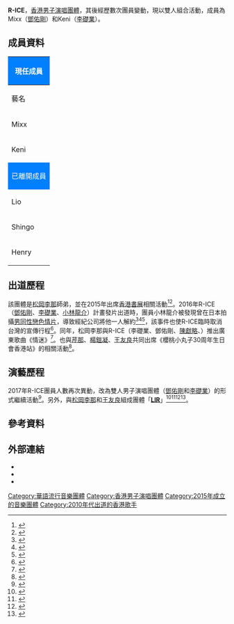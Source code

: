 {{藝人
| 姓名 = R-ice
| 類型 = 組合
| 職業 = [[歌手|歌手]]
| 國籍 = {{CNHK}}<br/>{{CAN}}
| 唱片公司 = [[愛貝克思_(台灣)|愛貝克思 (台灣)]]（2017－，台灣代理發行）
|相關團體 =[[LIR|LIR]]
| 現任成員 = {{Plain list|
* Mixx（[[鄧佑剛|鄧佑剛]]）
* Keni（[[李礎業|李礎業]]）}}
| 過往成員 = {{Plain list|
* Lio（[[小林龍介|小林龍介]]）
* Shingo（{{link-ja|安田慎吾|安田慎吾}}）
* Henry（[[陳獻略|陳獻略]]）}}
}}
'''R-ICE'''，[[香港|香港]][[男子演唱團體|男子演唱團體]]，其後經歷數次團員變動，現以雙人組合活動，成員為Mixx（[[鄧佑剛|鄧佑剛]]）和Keni（[[李礎業|李礎業]]）。

== 成員資料 ==
{| class="wikitable"
|- 
! colspan="13" style="background-color:#007FFF; color:white" | 現任成員
|-
! 藝名 
! 本名 
! 國籍
! 備註 
|-
|Mixx
|鄧佑剛
|{{CAN}}
|曾參與過歌唱選秀節目《[[超級巨聲3|超級巨聲3]]》。
|-
|Keni
|李礎業
|{{CNHK}}
|曾於歌唱選秀節目《超級巨聲3》獲得第五名成績。
|-
! colspan="13" style="background-color:#007FFF; color:white" | 已離開成員
|-
|Lio
|小林龍介
|{{JAP}}
|2016年被經紀公司解約<ref>{{cite news|title=【港組合成員拍GV】小林竜介攻港被爆拍成人片 遭炒魷執包袱返日|url=http://hk.apple.nextmedia.com/enews/realtime/20160410/54968968|accessdate=2016-04-10|date=2016-04-11|archive-date=2016-04-11|archive-url=https://web.archive.org/web/20160411172212/http://hk.apple.nextmedia.com/enews/realtime/20160410/54968968|dead-url=no}}</ref>。
|-
|Shingo
|安田慎吾
|{{JAP}}
|2017年與香港女歌手[[方皓玟|方皓玟]]結婚<ref>{{cite news|title=【未婚夫係前男團成員】入紙嫁日籍model男友 方皓玟：多謝大家祝福|url=http://hk.apple.nextmedia.com/enews/realtime/20170419/56585384|accessdate=2017-04-19|date=2017-05-06|archive-date=2017-04-22|archive-url=https://web.archive.org/web/20170422132053/http://hk.apple.nextmedia.com/enews/realtime/20170419/56585384|dead-url=no}}</ref>。
|-
|Henry
|陳獻略
|{{CNHK}}
|香港男子排球運動員，並兼職[[模特兒|模特兒]]<ref>{{cite news|title=【排球】男子歌唱組合成員陳獻略　首港將進軍海外職業男排|publisher=香港01|url=https://www.hk01.com/體育/67589/-排球-男子歌唱組合成員陳獻略-首港將進軍海外職業男排|date=2017-01-24|author=張楊帆|accessdate=2017-06-04|language=zh-hant}}</ref>。
|}

== 出道歷程 ==
該團體是[[松岡李那|松岡李那]]師弟，並在2015年出席[[香港書展|香港書展]]相關活動<ref>{{cite news|title=【書展開鑼】松岡李那師弟冇戴龍珠假髮 R-ice：要顧及形象|url=http://hk.apple.nextmedia.com/enews/realtime/20150715/53975754|accessdate=2015-07-15|date=2016-04-11|archive-url=https://web.archive.org/web/20150717001822/http://hk.apple.nextmedia.com/enews/realtime/20150715/53975754|archive-date=2015-07-17|dead-url=yes}}</ref><ref>{{cite news|title=R-ICE突襲書展派寫真|url=http://hk.apple.nextmedia.com/entertainment/art/20150711/19215529|accessdate=2015-07-11|date=2016-04-12|archive-url=https://web.archive.org/web/20150714004311/http://hk.apple.nextmedia.com/entertainment/art/20150711/19215529|archive-date=2015-07-14|dead-url=yes}}</ref>。2016年R-ICE（[[鄧佑剛|鄧佑剛]]、[[李礎業|李礎業]]、[[小林龍介|小林龍介]]）計畫發片出道時，團員小林龍介被發現曾在日本拍攝[[男同性戀色情片|男同性戀色情片]]，導致經紀公司將他一人解約<ref>{{cite news|title=小林竜介香港組團出道　拍GV暗黑口交照外流慘被解約！|url=http://star.ettoday.net/news/678477|accessdate=2016-04-11|date=2016-04-12|archive-date=2016-04-11|archive-url=https://web.archive.org/web/20160411175126/http://star.ettoday.net/news/678477|dead-url=no}}</ref><ref>{{cite news|title=男星被騙拍GV 慘遭經紀公司開除|url=http://www.chinatimes.com/realtimenews/20160411006530-260404|accessdate=2016-04-11|date=2016-04-12|archive-date=2016-04-14|archive-url=https://web.archive.org/web/20160414153231/http://www.chinatimes.com/realtimenews/20160411006530-260404|dead-url=no}}</ref><ref>{{cite news|title=拍GV曝光慘遭開除 日男星嘆當時被騙只賺__元|url=http://ent.ltn.com.tw/news/breakingnews/1661292|accessdate=2016-04-11|date=2016-04-12|archive-url=https://web.archive.org/web/20160412195414/http://ent.ltn.com.tw/news/breakingnews/1661292|archive-date=2016-04-12|dead-url=yes}}</ref>，該事件也使R-ICE臨時取消台灣的宣傳行程<ref>{{cite news|title=【獨家】摟400億大亨熱舞被作廢　辣模挑郎打槍蒟蒻男|url=http://www.appledaily.com.tw/realtimenews/article/new/20170702/1152211/|publisher=蘋果日報|accessdate=2017-07-02|author=林丞偉|date=2017-07-12|archive-date=2017-07-02|archive-url=https://web.archive.org/web/20170702082432/http://www.appledaily.com.tw/realtimenews/article/new/20170702/1152211/|dead-url=no}}</ref>。同年，松岡李那與R-ICE（李礎業、鄧佑剛、[[陳獻略|陳獻略]]、{{link-ja|安田慎吾|安田慎吾}}）推出廣東歌曲《情迷》<ref>{{cite news|title=松岡專注工作否認戀林德信|url=http://www.singtao.ca/calgary/366771/2016-08-10/post-松岡專注工作否認戀林德信|publisher=星島日報|accessdate=2016-08-09|author=Jazz Chow|date=2016-08-16|language=zh-hant}}{{Dead link|date=2019年10月 |bot=InternetArchiveBot |fix-attempted=yes }}</ref>。也與[[芹那|芹那]]、[[楊鎧凝|楊鎧凝]]、[[王友良|王友良]]共同出席《櫻桃小丸子30周年生日會香港站》的相關活動<ref>{{cite news|title=芹那爆自小愛剪小丸子髮型|url=http://toronto.singtao.ca/857911/2016-05-08/post-芹那爆自小愛剪小丸子髮型/?variant=zh-hk|accessdate=2016-05-08|date=2016-06-06}}{{Dead link|date=2019年11月 |bot=InternetArchiveBot |fix-attempted=yes }}</ref>。

== 演藝歷程 ==
2017年R-ICE團員人數再次異動，改為雙人男子演唱團體（[[鄧佑剛|鄧佑剛]]和[[李礎業|李礎業]]）的形式繼續活動<ref>{{cite news|title=（專訪）男星拍同志色情片遭解約 前戰友透露他去向|publisher=自由時報|url=http://ent.ltn.com.tw/news/breakingnews/2079605|accessdate=2017-05-26|author=陽昕翰|date=2017-06-04|language=zh-hant|archive-date=2017-05-26|archive-url=https://web.archive.org/web/20170526004249/http://ent.ltn.com.tw/news/breakingnews/2079605|dead-url=no}}</ref>。另外，與[[松岡李那|松岡李那]]和[[王友良|王友良]]組成團體「'''[[LIR|LIR]]'''」<ref>{{cite news|title=女模曾沾歌王兒子 又被爆和金馬配角兒有曖昧？|publisher=自由時報|url=http://ent.ltn.com.tw/news/breakingnews/2062502|date=2017-05-09|author=蔡琛儀|accessdate=2017-05-16|language=zh-hant|archive-date=2017-05-12|archive-url=https://web.archive.org/web/20170512235438/http://ent.ltn.com.tw/news/breakingnews/2062502|dead-url=no}}</ref><ref>{{cite news|title=櫻桃小丸子班底發片 魏蔓端苦瓜鼓勵|publisher=大紀元|url=http://www.epochtimes.com/b5/17/5/9/n9123546.htm|date=2017-05-09|author=鄭宜芬|accessdate=2017-05-16|language=zh-hant|archive-date=2017-05-21|archive-url=https://web.archive.org/web/20170521131836/http://www.epochtimes.com/b5/17/5/9/n9123546.htm|dead-url=no}}</ref><ref>{{cite news|title=LIR全裸拍MV|publisher=中國時報|url=http://www.chinatimes.com/newspapers/20170510000609-260112|date=2017-05-10|author=黃保慧|accessdate=2017-05-16|language=zh-hant|archive-date=2017-05-13|archive-url=https://web.archive.org/web/20170513171546/http://www.chinatimes.com/newspapers/20170510000609-260112|dead-url=no}}</ref><ref>{{cite news|title=魏蔓餵食蜜苦瓜 挺LIR樂壇發光|publisher=自由時報|url=http://ent.ltn.com.tw/news/paper/1100930|date=2017-05-10|author=陳慧玲|accessdate=2017-05-16|language=zh-hant|archive-date=2017-05-13|archive-url=https://web.archive.org/web/20170513073108/http://ent.ltn.com.tw/news/paper/1100930|dead-url=no}}</ref>。

== 參考資料 ==
{{reflist|2}}

==外部連結==
*{{facebook|ricegroup}}
*{{Instagram|ricegroup}}
*{{youtube|channel=UC926ewwlvAMEyWy4fiQz_OA}}

{{R-ICE}}
{{LIR}}

[[Category:華語流行音樂團體|Category:華語流行音樂團體]]
[[Category:香港男子演唱團體|Category:香港男子演唱團體]]
[[Category:2015年成立的音樂團體|Category:2015年成立的音樂團體]]
[[Category:2010年代出道的香港歌手|Category:2010年代出道的香港歌手]]